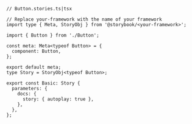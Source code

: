 ```tsx
// Button.stories.ts|tsx

// Replace your-framework with the name of your framework
import type { Meta, StoryObj } from '@storybook/<your-framework>';

import { Button } from './Button';

const meta: Meta<typeof Button> = {
  component: Button,
};

export default meta;
type Story = StoryObj<typeof Button>;

export const Basic: Story {
  parameters: {
    docs: {
      story: { autoplay: true },
    },
  },
};
```
